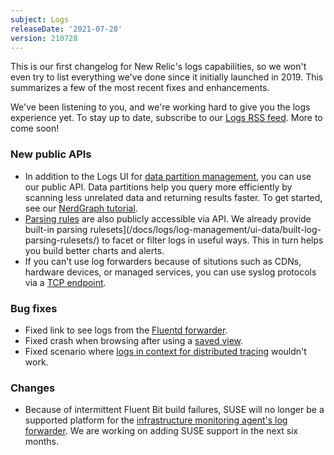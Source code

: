 ```yaml
---
subject: Logs
releaseDate: '2021-07-28'
version: 210728
---
```


This is our first changelog for New Relic's logs capabilities, so we won't even try to list everything we've done since it initially launched in 2019. This summarizes a few of the most recent fixes and enhancements.

We've been listening to you, and we're working hard to give you the logs experience yet. To stay up to date, subscribe to our [Logs RSS feed](). More to come soon!

### New public APIs

* In addition to the Logs UI for [data partition management](/docs/logs/log-management/ui-data/data-partitions/), you can use our public API. Data partitions help you query more efficiently by scanning less unrelated data and returning results faster. To get started, see our [NerdGraph tutorial](/docs/apis/nerdgraph/examples/nerdgraph-data-partition-rules-tutorial/). 
* [Parsing rules](/docs/logs/log-management/log-api/introduction-log-api/) are also publicly accessible via API. We already provide built-in parsing rulesets](/docs/logs/log-management/ui-data/built-log-parsing-rulesets/) to facet or filter logs in useful ways. This in turn helps you build better charts and alerts.
* If you can't use log forwarders because of situtions such as CDNs, hardware devices, or managed services, you can use syslog protocols via a [TCP endpoint](/docs/logs/log-management/log-api/use-tcp-endpoint-forward-logs-new-relic/).

### Bug fixes

* Fixed link to see logs from the [Fluentd forwarder](/docs/logs/enable-log-management-new-relic/enable-log-monitoring-new-relic/fluentd-plugin-log-forwarding/).
* Fixed crash when browsing after using a [saved view](/docs/logs/log-management/ui-data/use-logs-ui/#saved-views).
* Fixed scenario where [logs in context for distributed tracing](/docs/logs/enable-log-management-new-relic/configure-logs-context/configure-logs-context-apm-agents/) wouldn't work.

### Changes

* Because of intermittent Fluent Bit build failures, SUSE will no longer be a supported platform for the [infrastructure monitoring agent's log forwarder](). We are working on adding SUSE support in the next six months.
